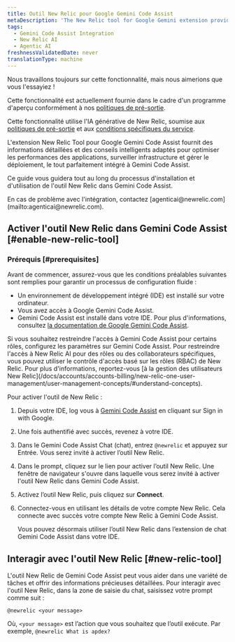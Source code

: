 ```yaml
---
title: Outil New Relic pour Google Gemini Code Assist
metaDescription: 'The New Relic tool for Google Gemini extension provides intelligent insights and guidance tailored to optimize application performance, monitor infrastructure, and manage deployments—all seamlessly integrated within Gemini Code Assist.'
tags:
  - Gemini Code Assist Integration
  - New Relic AI
  - Agentic AI
freshnessValidatedDate: never
translationType: machine
---
```


<Callout title="Aperçu">
  Nous travaillons toujours sur cette fonctionnalité, mais nous aimerions que vous l&apos;essayiez !

  Cette fonctionnalité est actuellement fournie dans le cadre d&apos;un programme d&apos;aperçu conformément à nos [politiques de pré-sortie](/docs/licenses/license-information/referenced-policies/new-relic-pre-release-policy).

  Cette fonctionnalité utilise l&apos;IA générative de New Relic, soumise aux [politiques de pré-sortie](/docs/licenses/license-information/referenced-policies/new-relic-pre-release-policy) et aux [conditions spécifiques du service](https://newrelic.com/termsandconditions/service-specific).
</Callout>

L&apos;extension New Relic Tool pour Google Gemini Code Assist fournit des informations détaillées et des conseils intelligents adaptés pour optimiser les performances des applications, surveiller infrastructure et gérer le déploiement, le tout parfaitement intégré à Gemini Code Assist.

Ce guide vous guidera tout au long du processus d&apos;installation et d&apos;utilisation de l&apos;outil New Relic dans Gemini Code Assist.

<Callout variant="tip" title="conseil">
  En cas de problème avec l&apos;intégration, contactez [agenticai@newrelic.com](mailto:agenticai@newrelic.com).
</Callout>

## Activer l&apos;outil New Relic dans Gemini Code Assist [#enable-new-relic-tool]

### Prérequis [#prerequisites]

Avant de commencer, assurez-vous que les conditions préalables suivantes sont remplies pour garantir un processus de configuration fluide :

* Un environnement de développement intégré (IDE) est installé sur votre ordinateur.
* Vous avez accès à Google Gemini Code Assist.
* Gemini Code Assist est installé dans votre IDE. Pour plus d&apos;informations, consultez [la documentation de Google Gemini Code Assist](https://cloud.google.com/gemini/docs/codeassist/overview).

<Callout variant="tip" title="conseil">
  Si vous souhaitez restreindre l&apos;accès à Gemini Code Assist pour certains rôles, configurez les paramètres sur Gemini Code Assist. Pour restreindre l&apos;accès à New Relic AI pour des rôles ou des collaborateurs spécifiques, vous pouvez utiliser le contrôle d&apos;accès basé sur les rôles (RBAC) de New Relic. Pour plus d&apos;informations, reportez-vous [à la gestion des utilisateurs New Relic](/docs/accounts/accounts-billing/new-relic-one-user-management/user-management-concepts/#understand-concepts).
</Callout>

Pour activer l&apos;outil de New Relic :

1. Depuis votre IDE, log vous à [Gemini Code Assist](https://codeassist.google.com) en cliquant sur Sign in with Google.

2. Une fois authentifié avec succès, revenez à votre IDE.

3. Dans le <DNT>Gemini Code Assist Chat</DNT> (chat), entrez `@newrelic` et appuyez sur Entrée. Vous serez invité à activer l’outil New Relic.

4. Dans le prompt, cliquez sur le lien pour activer l’outil New Relic. Une fenêtre de navigateur s&apos;ouvre dans laquelle vous serez invité à activer l&apos;outil New Relic dans Gemini Code Assist.

5. Activez l’outil New Relic, puis cliquez sur **Connect**.

6. Connectez-vous en utilisant les détails de votre compte New Relic. Cela connecte avec succès votre compte New Relic à Gemini Code Assist.

   Vous pouvez désormais utiliser l’outil New Relic dans l’extension de chat Gemini Code Assist dans votre IDE.

## Interagir avec l&apos;outil New Relic [#new-relic-tool]

L&apos;outil New Relic de Gemini Code Assist peut vous aider dans une variété de tâches et offrir des informations précieuses détaillées. Pour interagir avec l&apos;outil New Relic, dans la zone de saisie du chat, saisissez votre prompt comme suit :

`@newrelic <your message>`

Où, `<your message>` est l’action que vous souhaitez que l’outil exécute. Par exemple, `@newrelic What is apdex?`
